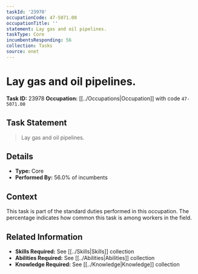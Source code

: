 ```yaml
---
taskId: '23978'
occupationCode: 47-5071.00
occupationTitle: ''
statement: Lay gas and oil pipelines.
taskType: Core
incumbentsResponding: 56
collection: Tasks
source: onet
---
```

# Lay gas and oil pipelines.

**Task ID:** 23978
**Occupation:** [[../Occupations|Occupation]] with code `47-5071.00`

## Task Statement

> Lay gas and oil pipelines.

## Details

- **Type:** Core
- **Performed By:** 56.0% of incumbents

## Context

This task is part of the standard duties performed in this occupation. The percentage indicates how common this task is among workers in the field.

## Related Information

- **Skills Required:** See [[../Skills|Skills]] collection
- **Abilities Required:** See [[../Abilities|Abilities]] collection
- **Knowledge Required:** See [[../Knowledge|Knowledge]] collection
